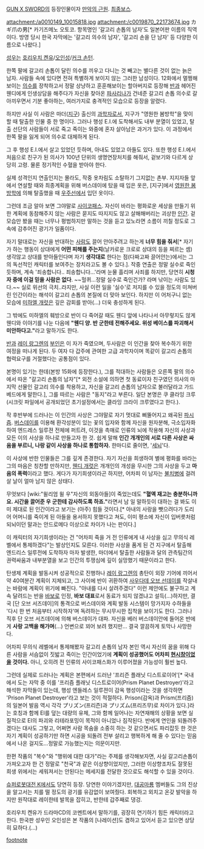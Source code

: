 [[GUN X SWORD]]의 등장인물이자 [[만악의 근원]]. [[최종보스]].

attachment:/a0010149_10015818.jpg
attachment:/c0019870_22173674.jpg
カギ爪の男[* 카기즈메노 오토코. 항목명인 '갈고리 손톱의 남자'도 일본어판 이름의 직역이다. 방영 당시 한국 자막에는 '갈고리 의수의 남자', '갈고리 손을 단 남자' 등 다양한 이름으로 나왔다.]

[[성우]]는 [[호리우치 켄유]]/[[오인성]]/[[커크 손턴]].

한쪽 팔에 갈고리 손톱이 달린 의수를 끼우고 다니는 것 빼고는 별다른 것이 없는 늙은 남자. 사람들 속에 있다면 전혀 특별하게 보이지 않는 그러한 남성이다. 12화에서 멀쩡해보이는 [[의수]]를 장착하고서 정말 상냥하고 훈훈해보이는 할아버지로 등장해 [[반(GUN X SWORD)|반]]과 헤어진 웬디에게 인생상담을 해주다가 자신을 찾아온 [[파사리나]]가 건네준 갈고리 손톱 의수로 갈아끼우면서 기분 좋아하는, 여러가지로 충격적인 모습으로 등장을 알렸다.

하지만 사실 이 사람은 마더([[지구]]) 출신의 [[과학자]]로서, 지구가 "영원한 봄방학"을 맞이할 때 탈출한 인물 중 한 명이다. 그러나 행성 E.I.에 도착해서도 내부 분열이 있었고, 탈출 선단의 사람들이 서로 죽고 죽이는 와중에 혼자 살아남은 과거가 있다. 이 과정에서 한쪽 팔을 잃게 되어 의수로 대체하게 된다.

그 후 행성 E.I.에서 살고 있었던 듯하며, 아내도 있었고 아들도 있다. 또한 행성 E.I.에서 처음으로 친구가 된 의사가 100년 단위의 생명연장처치를 해줘서, 겉보기와 다르게 상당히 고령. 물론 정기적인 수혈을 받아야 한다.

실제 성격인지 연출인지는 몰라도, 작중 옷차림도 소탈하기 그지없는 촌부. 지지자들 앞에서 연설할 때와 최종계획을 위해 버스데이에 탔을 때 입은 옷은, [지구]에서 [[영원한 봄방학]]에 의해 탈출했을 때 [[우주선]]에서 입던 옷이다.

그런데 조금 알아 보면 그야말로 [[사이코패스]]. 자신이 바라는 평화로운 세상을 만들기 위한 계획에 동참해주지 않는 사람은 묻지도 따지지도 않고 살해해버리는 괴상한 [[인간]]. 겉모습만 봤을 때는 너무나 평범하지만 말하는 것을 듣고 있노라면 소름이 끼칠 정도로 그 속에 감추어진 광기가 일품이다.

자기 말대로는 자신을 반대하는 [[사람]]도 끌어 안아주려고 하는게 '''너무 힘을 줘서'''[* 자기가 하는 행동이 상대에게 '''어떤 피해를 주는지'''(날카로운 크로로 상대의 등을 찌르는 셈) 생각않고 상대를 받아들인다며 자기 '''생각대로''' 한다는 점(다짜고짜 끌어안는)에서는 그의 독선적인 캐릭터를 보여주는 장치라고도 볼 수 있다.]. 작중 연출은 정말 실수로 죽인 듯하며, 계속 '죄송합니다.. 죄송합니다...'라며 눈물 흘리며 사죄를 하지만, 당연히 '''시청자 중에 이걸 믿을 사람은 없다'''. ~~헐퀴...정말 실수로 죽인건가? 라며 낚이는 사람도 있다.~~ 실로 위선의 극치..라지만, 사실 이런 일을 '실수'로 저지를 수 있을 정도의 미쳐버린 인간이라는 해석이 갈고리 손톱의 본질에 더 맞아 보인다. 하지만 이 어처구니 없는 모습에 [[미하엘 개럿]]은 깊은 감회를 받아(…) 더욱 충성하게 된다.

그 밖에도 미하엘의 훼방으로 반이 다 죽어갈 때도 웬디 앞에 나타나서 아무렇지도 않게 웬디와 이야기를 나눈 다음에 '''"웬디 양. 반 군한테 전해주세요. 위성 베이스를 파괴해서 미안하다고."'''라고 말하기도 한다.

[[반(GUN X SWORD)|반]]과 [[레이 랑그렌]]의 [[부인]]은 이 자가 죽였으며, 두사람은 이 인간을 찾아 복수하기 위한 여정을 떠나게 된다. 두 여자 다 갑주에 관여한 고급 과학자이며 똑같이 갈고리 손톱의 협력요구를 거절했다는 공통점이 있다.

본명이 있기는 한데(본방 15화에 등장한다.), 그를 적대하는 사람들은 오른쪽 팔의 의수에서 따온 "갈고리 손톱의 남자"[* 외전 소설에 의하면 첫 동료이자 친구였던 의사의 마지막 선물인 갈고리 의수를 착용하고, 자신을 갈고리 손톱의 남자으로 불러달라고 가드베드에게 말한다.], 그를 따르는 사람은 "동지"라고 부른다. 일단 본명은 쿠 클라잉 크루(시크릿 파일에서 공개되었던 초기설정에서는 클라잉 크라이 크루였다고 한다.).

작 후반부에 드러나는 이 인간의 사상은 그야말로 자기 멋대로 삐뚤어지고 왜곡된 [[파시즘]]. [[버스데이]]를 이용해 환각성분이 있는 꽃의 입자와 함께 자신을 원자분해, 극소입자화하여 엔드레스 일루젼 전체에 퍼트려, 이것을 촉매로 인류의 뇌에 작용해 자신의 사상과 모든 이의 사상을 하나로 만들고자 한 것. 쉽게 말해 '''인간 개개인의 서로 다른 사상은 싸움을 부르니, 나랑 같이 사상을 하나로 통합하자.''' 한마디로 줄이면, '[[세뇌]]'다.

이 사상에 반한 인물들은 그를 깊게 존경한다. 자기 자신을 희생하여 별에 평화를 바라는 그의 마음은 칭찬할 만하지만, [[웬디 개럿]]은 개개인의 개성을 무시한 그의 사상을 두고 '''마음의 폭력'''이라고 했다. 게다가 자기희생이라곤 하지만, 어차피 이 남자는 [[불치병]]에 걸려 살 날이 얼마 남지 않은 상태다.

무엇보다 [wiki:"윌리엄 윌 우"자신의 외동아들]이 죽었는데도 '''"혈액 재고는 충분하니까요. 시간을 끌어준 우 군한테 감사하도록 하죠."'''라면서 남 일 말하듯이 대하는 걸 봐도 이미 제대로 된 인간이라고 보기는 (아주) 힘들 것이다.[* 아내의 사랑을 뺏으려다가 도리어 어머니를 죽이게 된 아들을 용서하지 못했다고 쳐도, 이미 평소에 자신이 입버릇처럼 되뇌이던 말과는 안드로메다 이상으로 차이가 나는 판이다.]

이 캐릭터의 자기희생이라는 건 "어차피 죽을 거 전 인류에게 내 사상을 심고 무의식 레벨에서 통제하겠다"는 발상인지도 모른다. 이러한 사상을 품게 된 건 지구에서 탈출해 엔드리스 일루전에 도착하자 마자 발생한, 마더에서 탈출한 사람들과 달의 관측팀간의 권력싸움과 내부분열을 보고 인간의 투쟁심에 깊이 실망했기 때문이라고 한다.

탄생제 계획을 발동시켜 성공적으로 진행하나 [[레이 랑그렌]]의 총탄이 외장 기어에 끼어서 약 40여분간 계획이 지체되고, 그 사이에 반이 귀환하여 [[사우다데 오브 선데이]]를 작살내는 바람에 계획이 위기에 빠진다. "아내를 다시 살려주겠다" 이런 제안에도 불구하고 계속 달려드는 반을 [[바보]]로 인정, '''바보 대표'''로서 동료가 되지 않겠냐고 설득(…)하지만, 결국 [단 오브 서즈데이]의 통격으로 버스데이와 계획 발동 시스템이 망가지자 수하들을 '다시 한 번 처음부터 시작하자'며 독려하는 무시무시한 집착을 보이기도 한다. 그러나 직후 단 오브 서즈데이에 의해 버스데이가 대파. 자신을 베러 버스데이안에 들어온 반에게 '''사랑 고백을 해가며'''(…) 언변으로 꾀어 보려 했지만… 결국 깔끔하게 토막나 사망한다.

어차피 무의식 레벨에서 통제해봤자 갈고리 손톱의 남자 본인 역시 자신의 꿈을 위해 다른 사람을 서슴없이 짓밟고 죽이는 인간이었기에 '''계획이 성공했어도 어차피 [[현시창]]이었을 것이다.''' 아니, 오히려 전 인류의 사이코패스화가 이루어졌을 가능성이 훨씬 높다.

그런데 실제로 드러나는 계획은 본편에서 드러난 '프리즌 플래닛 디스트로이어'[* 국내에서 도는 자막 중 이를 '프리즘 플래닛 디스트로이어(Prism Planet Destroyer)'라고 해석한 자막들이 있는데, 행성 엔들레스 일루젼이 감옥 행성이라는 것을 생각하면 'Prison Planet Destroyer'라고 보는 것이 적절하다. Prison(감옥)과 Prism(프리즘)의 일본어 발음 역시 각각 プリズン(프리즌)과 プリズム(프리즈무)로 차이가 있다.]라는 호칭과 함께 EI를 덮는 대량의 유체, 그와 함께 일어나는 자연재해의 상황을 보면 실질적으로 EI의 파괴와 리테라포밍이 목적이 아니었나 짐작된다. 반에게 연인을 되돌려주겠다는 대사도 그렇고, 어쩌면 사람 목숨을 소중히 하는 것 같으면서도 파리잡듯 한 것은 자기 계획이 성공하기만 하면 시공을 되돌려 전부 살리고 행복하게 해 줄 수 있다는 믿음에서 나온 걸지도...정말로 가능했는지는 의문이지만.

한편 작품의 "복수"와 "행위에 대한 대가"라는 주제를 생각해보자면, 사실 갈고리손톱이 가져오고자 한 건 정말로 "천국"과 같은 이상향이었지만, 그러한 이상향조차도 잘못된 희생 위에서는 세워져서는 안된다는 메세지를 전달한 것으로도 해석할 수 있을 것이다.

[[슈퍼로봇대전 K]]에서도 당연히 등장. 당연한 이야기겠지만, [[대공마룡]] 멤버들도 그의 진상을 알고서는 치를 떨 정도의 광기를 유감없이 보여줬다. 회복하고 외치고 온갖 발악을 하지만 원작대로 레이한테 발목을 잡히고, 반한테 갑주째로 댕겅.

호리우치 켄유가 드라마CD의 코멘트에서 말하기를, 굉장히 연기하기 힘든 캐릭터라고 한다. 한국판 성우인 오인성은 본 작품의 [나레이션]도 겸하고 있어서 듣고 있으면 상당히 묘하다.(...)

[[footnote]]
